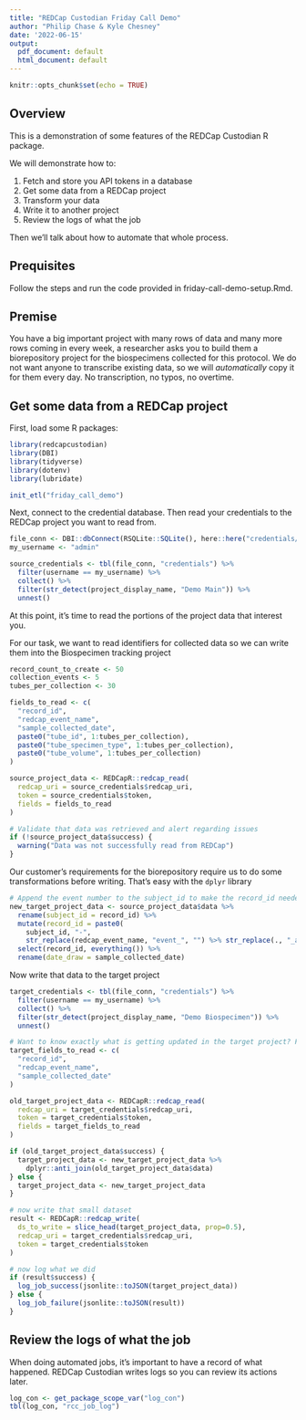 ```yaml
---
title: "REDCap Custodian Friday Call Demo"
author: "Philip Chase & Kyle Chesney"
date: '2022-06-15'
output:
  pdf_document: default
  html_document: default
---
```


```r
knitr::opts_chunk$set(echo = TRUE)
```

## Overview

This is a demonstration of some features of the REDCap Custodian R package. 

We will demonstrate how to:

1. Fetch and store you API tokens in a database
2. Get some data from a REDCap project
3. Transform your data
4. Write it to another project
5. Review the logs of what the job

Then we'll talk about how to automate that whole process.

## Prequisites

Follow the steps and run the code provided in friday-call-demo-setup.Rmd.

## Premise

You have a big important project with many rows of data and many more rows coming in every week, a researcher asks you to build them a biorepository project for the biospecimens collected for this protocol. We do not want anyone to transcribe existing data, so we will _automatically_ copy it for them every day. No transcription, no typos, no overtime.


## Get some data from a REDCap project

First, load some R packages:

```r
library(redcapcustodian)
library(DBI)
library(tidyverse)
library(dotenv)
library(lubridate)

init_etl("friday_call_demo")
```


Next, connect to the credential database. Then read your credentials to the REDCap project you want to read from.

```r
file_conn <- DBI::dbConnect(RSQLite::SQLite(), here::here("credentials/credentials.db"))
my_username <- "admin"

source_credentials <- tbl(file_conn, "credentials") %>%
  filter(username == my_username) %>%
  collect() %>%
  filter(str_detect(project_display_name, "Demo Main")) %>%
  unnest()
```

At this point, it's time to read the portions of the project data that interest you.

For our task, we want to read identifiers for collected data so we can write them into the Biospecimen tracking project

```r
record_count_to_create <- 50
collection_events <- 5
tubes_per_collection <- 30

fields_to_read <- c(
  "record_id",
  "redcap_event_name",
  "sample_collected_date",
  paste0("tube_id", 1:tubes_per_collection),
  paste0("tube_specimen_type", 1:tubes_per_collection),
  paste0("tube_volume", 1:tubes_per_collection)
)

source_project_data <- REDCapR::redcap_read(
  redcap_uri = source_credentials$redcap_uri,
  token = source_credentials$token,
  fields = fields_to_read
)

# Validate that data was retrieved and alert regarding issues
if (!source_project_data$success) {
  warning("Data was not successfully read from REDCap")
}
```

Our customer's requirements for the biorepository require us to do some transformations before writing. That's easy with the `dplyr` library

```r

# Append the event number to the subject_id to make the record_id needed in the biorepository
new_target_project_data <- source_project_data$data %>%
  rename(subject_id = record_id) %>%
  mutate(record_id = paste0(
    subject_id, "-",
    str_replace(redcap_event_name, "event_", "") %>% str_replace(., "_arm_1", ""))) %>%
  select(record_id, everything()) %>%
  rename(date_draw = sample_collected_date)
```

Now write that data to the target project

```r
target_credentials <- tbl(file_conn, "credentials") %>%
  filter(username == my_username) %>%
  collect() %>%
  filter(str_detect(project_display_name, "Demo Biospecimen")) %>%
  unnest()

# Want to know exactly what is getting updated in the target project? Fetch that data then anti-join with the new data set
target_fields_to_read <- c(
  "record_id",
  "redcap_event_name",
  "sample_collected_date"
)

old_target_project_data <- REDCapR::redcap_read(
  redcap_uri = target_credentials$redcap_uri,
  token = target_credentials$token,
  fields = target_fields_to_read
)

if (old_target_project_data$success) {
  target_project_data <- new_target_project_data %>%
    dplyr::anti_join(old_target_project_data$data)
} else {
  target_project_data <- new_target_project_data
}

# now write that small dataset
result <- REDCapR::redcap_write(
  ds_to_write = slice_head(target_project_data, prop=0.5),
  redcap_uri = target_credentials$redcap_uri,
  token = target_credentials$token
)

# now log what we did
if (result$success) {
  log_job_success(jsonlite::toJSON(target_project_data))
} else {
  log_job_failure(jsonlite::toJSON(result))
}


```

## Review the logs of what the job

When doing automated jobs, it's important to have a record of what happened. REDCap Custodian writes logs so you can review its actions later.

```r
log_con <- get_package_scope_var("log_con")
tbl(log_con, "rcc_job_log")
```
